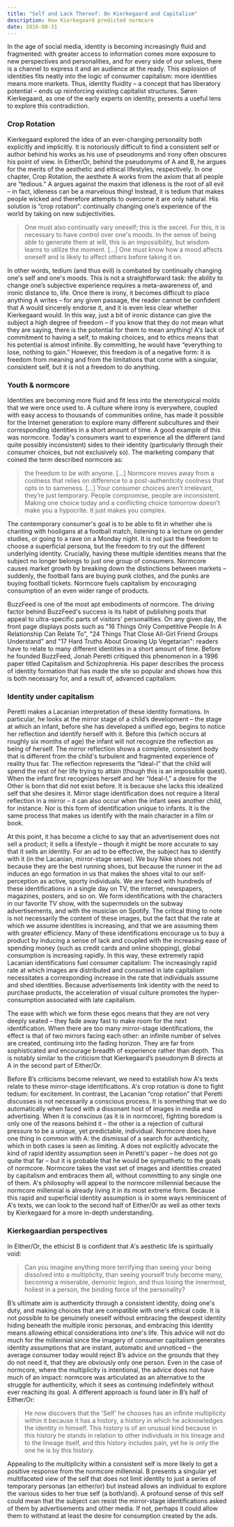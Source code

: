 ```yaml
---
title: "Self and Lack Thereof: On Kierkegaard and Capitalism"
description: How Kierkegaard predicted normcore
date: 2016-08-31
---
```


In the age of social media, identity is becoming increasingly fluid and fragmented: with greater access to information comes more exposure to new perspectives and personalities, and for every side of our selves, there is a channel to express it and an audience at the ready. This explosion of identities fits neatly into the logic of consumer capitalism: more identities means more markets. Thus, identity fluidity – a concept that has liberatory potential – ends up reinforcing existing capitalist structures. Søren Kierkegaard, as one of the early experts on identity, presents a useful lens to explore this contradiction.

### Crop Rotation

Kierkegaard explored the idea of an ever-changing personality both explicitly and implicitly. It is notoriously difficult to find a consistent self or author behind his works as his use of pseudonyms and irony often obscures his point of view. In Either/Or, behind the pseudonyms of A and B, he argues for the merits of the aesthetic and ethical lifestyles, respectively. In one chapter, Crop Rotation, the aesthete A works from the axiom that all people are “tedious.” A argues against the maxim that idleness is the root of all evil – in fact, idleness can be a marvelous thing! Instead, it is tedium that makes people wicked and therefore attempts to overcome it are only natural. His solution is “crop rotation”: continually changing one’s experience of the world by taking on new subjectivities.

> One must also continually vary oneself; this is the secret. For this, it is necessary to have control over one's moods. In the sense of being able to generate them at will, this is an impossibility, but wisdom learns to utilize the moment. […] One must know how a mood affects oneself and is likely to affect others before taking it on.

In other words, tedium (and thus evil) is combated by continually changing one's self and one's moods. This is not a straightforward task: the ability to change one’s subjective experience requires a meta-awareness of, and ironic distance to, life. Once there is irony, it becomes difficult to place anything A writes – for any given passage, the reader cannot be confident that A would sincerely endorse it, and it is even less clear whether Kierkegaard would. In this way, just a bit of ironic distance can give the subject a high degree of freedom – if you know that they do not mean what they are saying, there is the potential for them to mean anything! A's lack of commitment to having a self, to making choices, and to ethics means that his potential is almost infinite. By committing, he would have “everything to lose, nothing to gain.” However, this freedom is of a negative form: it is freedom from meaning and from the limitations that come with a singular, consistent self, but it is not a freedom to do anything.

### Youth & normcore

Identities are becoming more fluid and fit less into the stereotypical molds that we were once used to. A culture where irony is everywhere, coupled with easy access to thousands of communities online, has made it possible for the Internet generation to explore many different subcultures and their corresponding identities in a short amount of time. A good example of this was normcore. Today's consumers want to experience all the different (and quite possibly inconsistent) sides to their identity (particularly through their consumer choices, but not exclusively so). The marketing company that coined the term described normcore as:

> the freedom to be with anyone. […] Normcore moves away from a coolness that relies on difference to a post-authenticity coolness that opts in to sameness. […] Your consumer choices aren’t irrelevant, they’re just temporary. People compromise, people are inconsistent. Making one choice today and a conflicting choice tomorrow doesn’t make you a hypocrite. It just makes you complex.

The contemporary consumer's goal is to be able to fit in whether she is chanting with hooligans at a football match, listening to a lecture on gender studies, or going to a rave on a Monday night. It is not just the freedom to choose a superficial persona, but the freedom to try out the different underlying identity. Crucially, having these multiple identities means that the subject no longer belongs to just one group of consumers. Normcore causes market growth by breaking down the distinctions between markets – suddenly, the football fans are buying punk clothes, and the punks are buying football tickets. Normcore fuels capitalism by encouraging consumption of an even wider range of products.

BuzzFeed is one of the most apt embodiments of normcore. The driving factor behind BuzzFeed's success is its habit of publishing posts that appeal to ultra-specific parts of visitors' personalities. On any given day, the front page displays posts such as "16 Things Only Competitive People In A Relationship Can Relate To", "24 Things That Close All-Girl Friend Groups Understand" and "17 Hard Truths About Growing Up Vegetarian": readers have to relate to many different identities in a short amount of time. Before he founded BuzzFeed, Jonah Peretti critiqued this phenomenon in a 1996 paper titled Capitalism and Schizophrenia. His paper describes the process of identity formation that has made the site so popular and shows how this is both necessary for, and a result of, advanced capitalism.

### Identity under capitalism

Peretti makes a Lacanian interpretation of these identity formations. In particular, he looks at the mirror stage of a child’s development – the stage at which an infant, before she has developed a unified ego, begins to notice her reflection and identify herself with it. Before this (which occurs at roughly six months of age) the infant will not recognize the reflection as being of herself. The mirror reflection shows a complete, consistent body that is different from the child's turbulent and fragmented experience of reality thus far. The reflection represents the “Ideal-I” that the child will spend the rest of her life trying to attain (though this is an impossible quest). When the infant first recognizes herself and her “Ideal-I,” a desire for the Other is born that did not exist before. It is because she lacks this idealized self that she desires it. Mirror stage identification does not require a literal reflection in a mirror – it can also occur when the infant sees another child, for instance. Nor is this form of identification unique to infants. It is the same process that makes us identify with the main character in a film or book.

At this point, it has become a cliché to say that an advertisement does not sell a product; it sells a lifestyle – though it might be more accurate to say that it sells an identity. For an ad to be effective, the subject has to identify with it (in the Lacanian, mirror-stage sense). We buy Nike shoes not because they are the best running shoes, but because the runner in the ad induces an ego formation in us that makes the shoes vital to our self-perception as active, sporty individuals. We are faced with hundreds of these identifications in a single day on TV, the internet, newspapers, magazines, posters, and so on. We form identifications with the characters in our favorite TV show, with the supermodels on the subway advertisements, and with the musician on Spotify. The critical thing to note is not necessarily the content of these images, but the fact that the rate at which we assume identities is increasing, and that we are assuming them with greater efficiency. Many of these identifications encourage us to buy a product by inducing a sense of lack and coupled with the increasing ease of spending money (such as credit cards and online shopping), global consumption is increasing rapidly. In this way, these extremely rapid Lacanian identifications fuel consumer capitalism:
The increasingly rapid rate at which images are distributed and consumed in late capitalism necessitates a corresponding increase in the rate that individuals assume and shed identities. Because advertisements link identity with the need to purchase products, the acceleration of visual culture promotes the hyper-consumption associated with late capitalism.

The ease with which we form these egos means that they are not very deeply seated – they fade away fast to make room for the next identification. When there are too many mirror-stage identifications, the effect is that of two mirrors facing each other: an infinite number of selves are created, continuing into the fading horizon. They are far from sophisticated and encourage breadth of experience rather than depth. This is notably similar to the criticism that Kierkegaard’s pseudonym B directs at A in the second part of Either/Or.

Before B’s criticisms become relevant, we need to establish how A's texts relate to these mirror-stage identifications. A's crop rotation is done to fight tedium: for excitement. In contrast, the Lacanian “crop rotation” that Peretti discusses is not necessarily a conscious process. It is something that we do automatically when faced with a dissonant host of images in media and advertising. When it is conscious (as it is in normcore), fighting boredom is only one of the reasons behind it – the other is a rejection of cultural pressure to be a unique, yet predictable, individual. Normcore does have one thing in common with A: the dismissal of a search for authenticity, which in both cases is seen as limiting. A does not explicitly advocate the kind of rapid identity assumption seen in Peretti's paper – he does not go quite that far – but it is probable that he would be sympathetic to the goals of normcore. Normcore takes the vast set of images and identities created by capitalism and embraces them all, without committing to any single one of them. A's philosophy will appeal to the normcore millennial because the normcore millennial is already living it in its most extreme form. Because this rapid and superficial identity assumption is in some ways reminiscent of A's texts, we can look to the second half of Either/Or as well as other texts by Kierkegaard for a more in-depth understanding.

### Kierkegaardian perspectives

In Either/Or, the ethicist B is confident that A's aesthetic life is spiritually void:

> Can you imagine anything more terrifying than seeing your being dissolved into a multiplicity, than seeing yourself truly become many, becoming a miserable, demonic legion, and thus losing the innermost, holiest in a person, the binding force of the personality?

B’s ultimate aim is authenticity through a consistent identity, doing one's duty, and making choices that are compatible with one's ethical code. It is not possible to be genuinely oneself without embracing the deepest identity hiding beneath the multiple ironic personas, and embracing this identity means allowing ethical considerations into one's life. This advice will not do much for the millennial since the imagery of consumer capitalism generates identity assumptions that are instant, automatic and unnoticed – the average consumer today would reject B’s advice on the grounds that they do not need it, that they are obviously only one person. Even in the case of normcore, where the multiplicity is intentional, the advice does not have much of an impact: normcore was articulated as an alternative to the struggle for authenticity, which it sees as continuing indefinitely without ever reaching its goal. A different approach is found later in B’s half of Either/Or:

> He now discovers that the 'Self' he chooses has an infinite multiplicity within it because it has a history, a history in which he acknowledges the identity in himself. This history is of an unusual kind because in this history he stands in relation to other individuals in his lineage and to the lineage itself, and this history includes pain, yet he is only the one he is by this history.

Appealing to the multiplicity within a consistent self is more likely to get a positive response from the normcore millennial. B presents a singular yet multifaceted view of the self that does not limit identity to just a series of temporary personas (an either/or) but instead allows an individual to explore the various sides to her true self (a both/and). A profound sense of this self could mean that the subject can resist the mirror-stage identifications asked of them by advertisements and other media. If not, perhaps it could allow them to withstand at least the desire for consumption created by the ads.
